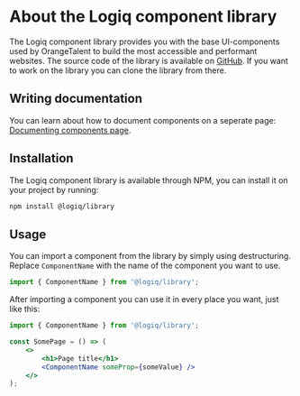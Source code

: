 
<Meta title="01. The Logiq component library/About" />

# About the Logiq component library
The Logiq component library provides you with the base UI-components used by OrangeTalent to build the most accessible and performant websites. 
The source code of the library is available on [GitHub](https://github.com/kriskuiper/graduation-project). If you want to work on the library
you can clone the library from there.

## Writing documentation
You can learn about how to document components on a seperate page: [Documenting components page](?path=/docs/01-this-library-documenting-components--page).

## Installation
The Logiq component library is available through NPM, you can install it on your project by running:
```bash
npm install @logiq/library
```

## Usage
You can import a component from the library by simply using destructuring. Replace `ComponentName` with the name of the component you want to use.
```jsx
import { ComponentName } from '@logiq/library';
```

After importing a component you can use it in every place you want, just like this:
```jsx
import { ComponentName } from '@logiq/library';

const SomePage = () => (
    <>
        <h1>Page title</h1>
        <ComponentName someProp={someValue} />
    </>
);
```
